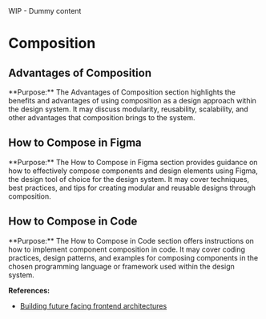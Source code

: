 
<Callout emoji="⚠️" type="warning">
  WIP - Dummy content
</Callout>

# Composition

## Advantages of Composition

<Callout emoji="🧩" type="info">
  **Purpose:** The Advantages of Composition section highlights the benefits and
  advantages of using composition as a design approach within the design system.
  It may discuss modularity, reusability, scalability, and other advantages that
  composition brings to the system.
</Callout>

## How to Compose in Figma

<Callout emoji="🖌️" type="info">
  **Purpose:** The How to Compose in Figma section provides guidance on how to
  effectively compose components and design elements using Figma, the design
  tool of choice for the design system. It may cover techniques, best practices,
  and tips for creating modular and reusable designs through composition.
</Callout>

## How to Compose in Code

<Callout emoji="💻" type="info">
  **Purpose:** The How to Compose in Code section offers instructions on how to
  implement component composition in code. It may cover coding practices, design
  patterns, and examples for composing components in the chosen programming
  language or framework used within the design system.
</Callout>

**References:**

- [Building future facing frontend architectures](https://frontendmastery.com/posts/building-future-facing-frontend-architectures/)
